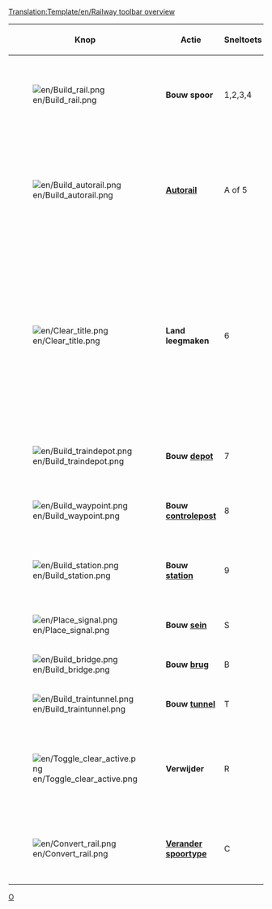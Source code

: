 <noinclude>[[Translation:Template/en/Railway toolbar overview]][[Category:nl/Sjablonen|O]]</noinclude>
{|{{en/Wikitable}}
|- style="background:#efefef"
!width='100' |Knop
!width='150' |Actie
!Sneltoets
!Omschrijving

|-
|[[File:en/Build rail.png]]
|'''Bouw spoor'''
|1,2,3,4
|Bouwt spoor in de geselecteerde richting. Je kunt klikken en slepen, maar deze tools zijn lang niet zo efficiënt als de Autorail tool.

|-
|[[File:en/Build autorail.png]]
|'''[[Main/nl/Autorail|Autorail]]'''
|A of 5
|Een zeer efficiënte tool om spoor in iedere richting te bouwen, hoewel deze tool in het begin lastiger te gebruiken is. In combinatie met een ingedrukte Ctrl-toets is het ook makkelijk om bestaand spoor te verwijderen.

|-
|[[File:en/Clear title.png]]
|'''Land leegmaken'''
|6
|De dynamiet tool wordt gebruikt om tegels leeg te maken. Je kunt hier (bijna) alles mee opruimen, inclusief verkeerd gebouwd spoor. Let wel op dat als je dynamiet op een station gebruikt het hele station ineens verdwijnt. Om delen van een station af te breken selecteer je het bouwen van een station en vervolgens [R]: [[File:en/Toggle clear active.png]]+[[File:en/Build station.png]].

|-
|[[File:en/Build traindepot.png]]
|'''Bouw [[Main/nl/Depots|depot]]'''
|7
|Opent het bouw venster, zodat je het depot in de geschikte richting kunt kiezen.

|-
|[[File:en/Build waypoint.png]]
|'''Bouw [[Main/nl/Controleposten|controlepost]]'''
|8
|Laat je een controlepost bouwen op een bestaand stuk spoor.

|-
|[[File:en/Build station.png]]
|'''Bouw [[Main/nl/Spoorwegstation|station]]'''
|9
|Opent het station bouw venster waar je een station van een bepaalde breedte, lengte en richting kunt kiezen om te bouwen.

|-
|[[File:en/Place signal.png]]
|'''Bouw [[Main/nl/Seinen|sein]]'''
|S
|Laat je diverse seinen bouwen langs het spoor.

|-
|[[File:en/Build bridge.png]]
|'''Bouw [[Main/nl/Bruggen|brug]]'''
|B
|Laat je spoor[[Main/en/Bridges|bruggen (EN)]] bouwen.

|-
|[[File:en/Build traintunnel.png]]
|'''Bouw [[Main/nl/Tunnels|tunnel]]'''
|T
|Laat je ondergrondse [[Main/en/Tunnels|tunnels (EN)]] bouwen.

|-
|[[File:en/Toggle clear active.png]]
|'''Verwijder'''
|R
|Klik hier op nadat je een item geselecteerd hebt om dit type items te verwijderen. Zo kun je bijvoorbeeld alleen de seinen verwijderen, of delen van stations.

|-
|[[File:en/Convert rail.png]]
|'''[[Main/nl/Verander spoortype|Verander spoortype]]'''
|C
|[[Main/en/Convert rail|Verander spoortype (EN)]] een willekeurig andere spoortype om naar het huidige geselecteerde type.

|}
